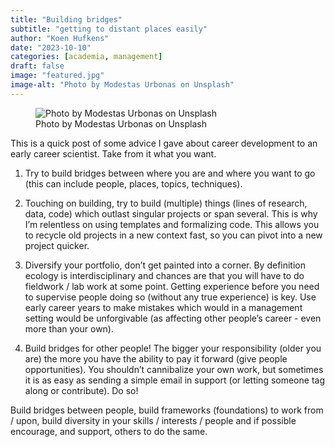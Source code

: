 ```yaml
---
title: "Building bridges"
subtitle: "getting to distant places easily"
author: "Koen Hufkens"
date: "2023-10-10"
categories: [academia, management]
draft: false
image: "featured.jpg"
image-alt: "Photo by Modestas Urbonas on Unsplash"
---
```


![Photo by Modestas Urbonas on Unsplash](featured.jpg)

This is a quick post of some advice I gave about career development to an early career scientist. Take from it what you want.

1. Try to build bridges between where you are and where you want to go (this can include people, places, topics, techniques).

2. Touching on building, try to build (multiple) things (lines of research, data, code) which outlast singular projects or span several. This is why I'm relentless on using templates and formalizing code. This allows you to recycle old projects in a new context fast, so you can pivot into a new project quicker.

3. Diversify your portfolio, don't get painted into a corner. By definition ecology is interdisciplinary and chances are that you will have to do fieldwork / lab work at some point. Getting experience before you need to supervise people doing so (without any true experience) is key. Use early career years to make mistakes which would in a management setting would be unforgivable (as affecting other people's career - even more than your own).

4. Build bridges for other people! The bigger your responsibility (older you are) the more you have the ability to pay it forward (give people opportunities). You shouldn't cannibalize your own work, but sometimes it is as easy as sending a simple email in support (or letting someone tag along or contribute). Do so!

Build bridges between people, build frameworks (foundations) to work from / upon, build diversity in your skills / interests / people and if possible encourage, and support, others to do the same.